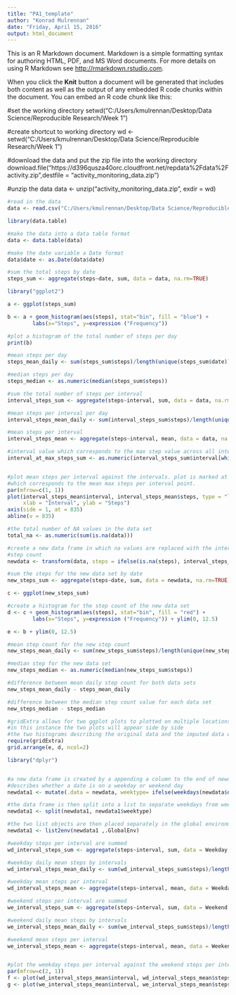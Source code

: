 ---
title: "PA1_template"
author: "Konrad Mulrennan"
date: "Friday, April 15, 2016"
output: html_document
---

This is an R Markdown document. Markdown is a simple formatting syntax for authoring HTML, PDF, and MS Word documents. For more details on using R Markdown see <http://rmarkdown.rstudio.com>.

When you click the **Knit** button a document will be generated that includes both content as well as the output of any embedded R code chunks within the document. You can embed an R code chunk like this:

#set the working directory
setwd("C:/Users/kmulrennan/Desktop/Data Science/Reproducible Research/Week 1")


#create shortcut to working directory
wd <- setwd("C:/Users/kmulrennan/Desktop/Data Science/Reproducible Research/Week 1")

#download the data and put the zip file into the working directory
download.file("https://d396qusza40orc.cloudfront.net/repdata%2Fdata%2Factivity.zip",destfile = "activity_monitoring_data.zip")

#unzip the data
data <- unzip("activity_monitoring_data.zip", exdir = wd)

```{r PA1_template, eval = TRUE}

#read in the data 
data <- read.csv("C:/Users/kmulrennan/Desktop/Data Science/Reproducible Research/Week 1/activity.csv")

library(data.table)

#make the data into a data table format
data <- data.table(data)

#make the date variable a Date format
data$date <- as.Date(data$date)

#sum the total steps by date
steps_sum <- aggregate(steps~date, sum, data = data, na.rm=TRUE)

library("ggplot2")

a <- ggplot(steps_sum)

b <- a + geom_histogram(aes(steps), stat="bin", fill = "blue") +
        labs(x="Steps", y=expression ("Frequency"))

#plot a histogram of the total number of steps per day
print(b)

#mean steps per day
steps_mean_daily <- sum(steps_sum$steps)/length(unique(steps_sum$date))

#median steps per day
steps_median <- as.numeric(median(steps_sum$steps))

#sum the total number of steps per interval
interval_steps_sum <- aggregate(steps~interval, sum, data = data, na.rm=TRUE)

#mean steps per interval per day
interval_steps_mean_daily <- sum(interval_steps_sum$steps)/length(unique(interval_steps_sum$interval))

#mean steps per interval
interval_steps_mean <- aggregate(steps~interval, mean, data = data, na.rm=TRUE)

#interval value which corresponds to the max step value across all intervals
interval_at_max_steps_sum <- as.numeric(interval_steps_sum$interval[which(interval_steps_sum$steps == max(interval_steps_sum$steps))])


#plot mean steps per interval against the intervals. plot is marked at the interval
#which corresponds to the mean max steps per interval point.
par(mfrow=c(1, 1))
plot(interval_steps_mean$interval, interval_steps_mean$steps, type = "l", 
     xlab = "Interval", ylab = "Steps")
axis(side = 1, at = 835)
abline(v = 835)

#the total number of NA values in the data set
total_na <- as.numeric(sum(is.na(data)))

#create a new data frame in which na values are replaced with the interval mean 
#step count 
newdata <- transform(data, steps = ifelse(is.na(steps), interval_steps_mean$steps, steps))

#sum the steps for the new data set by date
new_steps_sum <- aggregate(steps~date, sum, data = newdata, na.rm=TRUE)

c <- ggplot(new_steps_sum)

#create a histogram for the step count of the new data set
d <- c + geom_histogram(aes(steps), stat="bin", fill = "red") +
        labs(x="Steps", y=expression ("Frequency")) + ylim(0, 12.5)

e <- b + ylim(0, 12.5)

#mean step count for the new step count
new_steps_mean_daily <- sum(new_steps_sum$steps)/length(unique(new_steps_sum$date))

#median step for the new data set
new_steps_median <- as.numeric(median(new_steps_sum$steps))

#difference between mean daily step count for both data sets 
new_steps_mean_daily - steps_mean_daily 

#difference between the median step count value for each data set
new_steps_median - steps_median 

#gridExtra allows for two ggplot plots to plotted on multiple locations on a page
#in this instance the two plots will appear side by side
#the two histograms describing the original data and the imputed data will appear 
require(gridExtra)
grid.arrange(e, d, ncol=2)

library("dplyr")


#a new data frame is created by a appending a column to the end of newdata which 
#describes whether a date is on a weekday or weekend day
newdata1 <- mutate(.data = newdata, weektype= ifelse(weekdays(newdata$date)=="Saturday" | weekdays(newdata$date)=="Sunday", "Weekend", "Weekday"))

#the data frame is then split into a list to separate weekdays from weekend days
newdata1 <- split(newdata1, newdata1$weektype)

#the two list objects are then placed separately in the global environment
newdata1 <- list2env(newdata1 ,.GlobalEnv)

#weekday steps per interval are summed
wd_interval_steps_sum <- aggregate(steps~interval, sum, data = Weekday, na.rm=TRUE)

#weekday daily mean steps by intervals
wd_interval_steps_mean_daily <- sum(wd_interval_steps_sum$steps)/length(unique(wd_interval_steps_sum$interval))

#weekday mean steps per interval
wd_interval_steps_mean <- aggregate(steps~interval, mean, data = Weekday, na.rm=TRUE)

#weekend steps per interval are summed
we_interval_steps_sum <- aggregate(steps~interval, sum, data = Weekend, na.rm=TRUE)

#weekend daily mean steps by intervals
we_interval_steps_mean_daily <- sum(we_interval_steps_sum$steps)/length(unique(we_interval_steps_sum$interval))

#weekend mean steps per interval
we_interval_steps_mean <- aggregate(steps~interval, mean, data = Weekend, na.rm=TRUE)


#plot the weekday steps per interval against the weekend steps per interval 
par(mfrow=c(2, 1))
f <- plot(wd_interval_steps_mean$interval, wd_interval_steps_mean$steps, type = "l", xlab = "Interval", ylab = "Steps", col = "red", main = "Weekdays", ylim = c(0, 250))
g <- plot(we_interval_steps_mean$interval, we_interval_steps_mean$steps, type = "l", xlab = "Interval", ylab = "Steps", col = "blue", main = "Weekends", ylim = c(0, 250))

```


